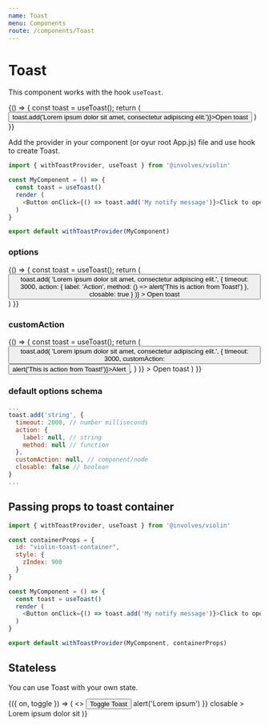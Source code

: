 ---
name: Toast
menu: Components
route: /components/Toast
---


# Toast

This component works with the hook `useToast`.

<Playground>
  {() => {
    const toast = useToast();
    return (
      <Button onClick={() => toast.add('Lorem ipsum dolor sit amet, consectetur adipiscing elit.')}>Open toast</Button>
    )
  }}
</Playground>

<br />

Add the provider in your component (or oyur root App.js) file and use hook to create Toast.

```javascript
import { withToastProvider, useToast } from '@involves/violin'

const MyComponent = () => {
  const toast = useToast()
  render (
    <Button onClick={() => toast.add('My notify message')}>Click to open toast</Button>
  )
}

export default withToastProvider(MyComponent)
```

### options

<Playground>
  {() => {
    const toast = useToast();
    return (
      <Button
        onClick={() => toast.add(
          'Lorem ipsum dolor sit amet, consectetur adipiscing elit.',
          {
            timeout: 3000,
            action: {
              label: 'Action',
              method: () => alert('This is action from Toast!')
            },
            closable: true
          }
        )}
      >
        Open toast
      </Button>
    )
  }}
</Playground>


### customAction

<Playground>
  {() => {
    const toast = useToast();
    return (
      <Button
        onClick={() => toast.add(
          'Lorem ipsum dolor sit amet, consectetur adipiscing elit.',
          {
            timeout: 3000,
            customAction: <Button danger small onClick={() => alert('This is action from Toast!')}>Alert</Button>,
          }
        )}
      >
        Open toast
      </Button>
    )
  }}
</Playground>

### default options schema

```javascript
...
toast.add('string', {
  timeout: 2000, // number milliseconds
  action: {
    label: null, // string
    method: null // function
  },
  customAction: null, // component/node
  closable: false // boolean
}
...
```

## Passing props to toast container

```javascript
import { withToastProvider, useToast } from '@involves/violin'

const containerProps = {
  id: "violin-toast-container",
  style: {
    zIndex: 900
  }
}

const MyComponent = () => {
  const toast = useToast()
  render (
    <Button onClick={() => toast.add('My notify message')}>Click to open toast</Button>
  )
}

export default withToastProvider(MyComponent, containerProps)
```

## Stateless

You can use Toast with your own state.

<Playground>
  <Toggle initial={false}>
		{({ on, toggle }) => (
      <>
        <Button onClick={toggle}>Toggle Toast</Button>
        <Toast
          show={on}
          onHide={toggle}
          action={{
            label: 'Click me',
            method: () => alert('Lorem ipsum')
          }}
          closable
        >
          Lorem ipsum dolor sit
        </Toast>
      </>
    )}
	</Toggle>
</Playground> 

<Props of={Toast} />
